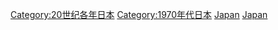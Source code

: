 {{Commonscat|1979 in Japan}}
{{Year by category
|m=1
|c=9
|d=7
|y=9
|cat=日本
|sortkey=Japan
|parent=20世纪各年日本
|subcat=1979年亞洲
}}
[[Category:20世纪各年日本|Category:20世纪各年日本]]
[[Category:1970年代日本|Category:1970年代日本]]
[[Category:1979年各国|Japan]]
[[Category:1979年亞洲|Japan]]